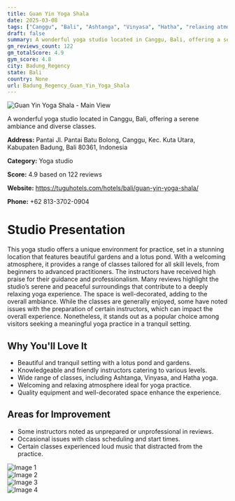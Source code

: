 ```yaml
---
title: Guan Yin Yoga Shala
date: 2025-03-08
tags: ["Canggu", "Bali", "Ashtanga", "Vinyasa", "Hatha", "relaxing atmosphere", "beautiful setting", "Badung Regency"]  
draft: false
summary: A wonderful yoga studio located in Canggu, Bali, offering a serene ambiance and diverse classes.
gm_reviews_count: 122
gm_totalScore: 4.9
gym_score: 4.8
city: Badung_Regency
state: Bali
country: None
url: Badung_Regency_Guan_Yin_Yoga_Shala
---
```


<div className="aspect-[16/9] relative my-8">
  <img 
    src="https://lh5.googleusercontent.com/p/AF1QipPhw3KrJO85Ts8QOIh_PBuavsM8NCea4nPRj18B=w1920-h1080-k-no"
    alt="Guan Yin Yoga Shala - Main View"
    className="object-cover absolute inset-0 w-full h-full rounded-lg"
  />
</div>

A wonderful yoga studio located in Canggu, Bali, offering a serene ambiance and diverse classes.

**Address:** Pantai Jl. Pantai Batu Bolong, Canggu, Kec. Kuta Utara, Kabupaten Badung, Bali 80361, Indonesia

**Category:** Yoga studio

**Score:** 4.9 based on 122 reviews

**Website:** https://tuguhotels.com/hotels/bali/guan-yin-yoga-shala/

**Phone:** +62 813-3702-0904

# Studio Presentation

This yoga studio offers a unique environment for practice, set in a stunning location that features beautiful gardens and a lotus pond. With a welcoming atmosphere, it provides a range of classes tailored for all skill levels, from beginners to advanced practitioners. The instructors have received high praise for their guidance and professionalism. Many reviews highlight the studio’s serene and peaceful surroundings that contribute to a deeply relaxing yoga experience. The space is well-decorated, adding to the overall ambiance. While the classes are generally enjoyed, some have noted issues with the preparation of certain instructors, which can impact the overall experience. Nonetheless, it stands out as a popular choice among visitors seeking a meaningful yoga practice in a tranquil setting.

## Why You'll Love It

- Beautiful and tranquil setting with a lotus pond and gardens.
- Knowledgeable and friendly instructors catering to various levels.
- Wide range of classes, including Ashtanga, Vinyasa, and Hatha yoga.
- Welcoming and relaxing atmosphere ideal for yoga practice.
- Quality equipment and well-decorated space enhance the experience.

## Areas for Improvement

- Some instructors noted as unprepared or unprofessional in reviews.
- Occasional issues with class scheduling and start times.
- Certain classes experienced loud music that distracted from the practice.

<div className="grid grid-cols-1 xl:grid-cols-2 gap-4 my-8">
<div className="aspect-[4/3] relative"><img src="https://lh3.googleusercontent.com/p/AF1QipMAZSL_y5QK59LMUzGwUFYEXdx9u1emRWSf6wcY=w1920-h1080-k-no" alt="Image 1" className="object-cover absolute inset-0 w-full h-full rounded-lg" /></div>
<div className="aspect-[4/3] relative"><img src="https://lh5.googleusercontent.com/p/AF1QipPhUeMhT_0awHzMm4FlN53eg7B3Op8dW8-fOaGQ=w1920-h1080-k-no" alt="Image 2" className="object-cover absolute inset-0 w-full h-full rounded-lg" /></div>
<div className="aspect-[4/3] relative"><img src="https://lh5.googleusercontent.com/p/AF1QipPFg6VnrCVEAoXHWHCEBqKIljuWq05a9u2kNgPH=w1920-h1080-k-no" alt="Image 3" className="object-cover absolute inset-0 w-full h-full rounded-lg" /></div>
<div className="aspect-[4/3] relative"><img src="https://lh5.googleusercontent.com/p/AF1QipMqIdy2D1K5EU6jJ8AvLuE_D0GRzOvr07mVjbQe=w1920-h1080-k-no" alt="Image 4" className="object-cover absolute inset-0 w-full h-full rounded-lg" /></div>
</div>